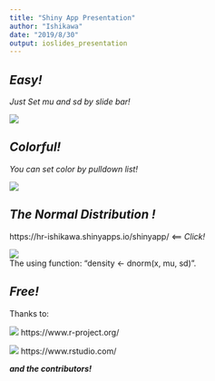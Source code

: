 ```yaml
---
title: "Shiny App Presentation"
author: "Ishikawa"
date: "2019/8/30"
output: ioslides_presentation
---
```


## ***Easy!***

*Just Set mu and sd by slide bar!*

<div align="center">
<img src="./Shiny_App_Presen_files/sidebar.PNG">
</div>

## ***Colorful!***

*You can set color by pulldown list!*

<div align="center">
<img src="./Shiny_App_Presen_files/colorful.PNG">
</div>

## ***The Normal Distribution !***

https://hr-ishikawa.shinyapps.io/shinyapp/  <== *Click!*

<div align="center">
<img src="./Shiny_App_Presen_files/ND.PNG"><br/>
The using function: "density <- dnorm(x, mu, sd)".
</div>

## ***Free!***

Thanks to:

![](./Shiny_App_Presen_files/R_logo.PNG)
https://www.r-project.org/

![](./Shiny_App_Presen_files/RStudio_logo.PNG)
https://www.rstudio.com/

***and the contributors!***

